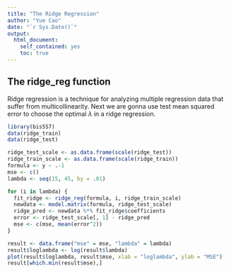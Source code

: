 ```yaml
---
title: "The Ridge Regression"
author: "Yue Cao"
date: "`r Sys.Date()`"
output:
  html_document:
    self_contained: yes
    toc: true
---
```

<!--
%\VignetteEngine{knitr::rmarkdown}
%\VignetteIndexEntry{The linear model vignette}
-->

## The ridge_reg function

Ridge regression is a technique for analyzing multiple regression data that suffer from multicollinearity. Next we are gonna use test mean squared error to choose the optimal $\lambda$ in a ridge regression.

```r
library(bis557)
data(ridge_train)
data(ridge_test)

ridge_test_scale <- as.data.frame(scale(ridge_test))
ridge_train_scale <- as.data.frame(scale(ridge_train))
formula <- y ~ .-1
mse <- c()
lambda <- seq(15, 45, by = .01)

for (i in lambda) {
  fit_ridge <- ridge_reg(formula, i, ridge_train_scale)
  newdata <- model.matrix(formula, ridge_test_scale)
  ridge_pred <- newdata %*% fit_ridge$coefficients
  error <- ridge_test_scale[, 1] - ridge_pred
  mse <- c(mse, mean(error^2))
}

result <- data.frame("mse" = mse, "lambda" = lambda)
result$loglambda <- log(result$lambda)
plot(result$loglambda, result$mse, xlab = "loglambda", ylab = "MSE")
result[which.min(result$mse),]
```